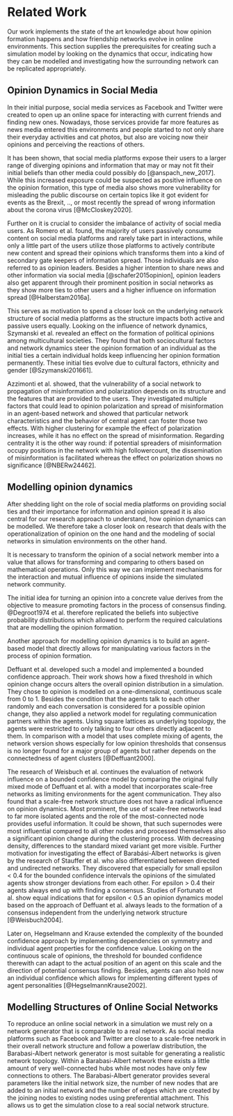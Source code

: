 # Related Work

Our work implements the state of the art knowledge about how opinion formation happens and how friendship networks evolve in online environments. 
This section supplies the prerequisites for creating such a simulation model by looking on the dynamics that occur, indicating how they can be modelled and investigating how the surrounding network can be replicated appropriately.

## Opinion Dynamics in Social Media

In their initial purpose, social media services as Facebook and Twitter were created to open up an online space for interacting with current friends and finding new ones. 
Nowadays, those services provide far more features as news media entered this environments and people started to not only share their everyday activities and cat photos, but also are voicing now their opinions and perceiving the reactions of others.

It has been shown, that social media platforms expose their users to a larger range of diverging opinions and information that may or may not fit their initial beliefs than other media could possibly do [@anspach_new_2017]. 
While this increased exposure could be suspected as positive influence on the opinion formation, this type of media also shows more vulnerability for misleading the public discourse on certain topics like it got evident for events as the Brexit, .., or most recently the spread of wrong information about the corona virus [@McCloskey2020].

Further on it is crucial to consider the imbalance of activity of social media users. 
As Romero et al. found, the majority of users passively consume content on social media platforms and rarely take part in interactions, while only a little part of the users utilize those platforms to actively contribute new content and spread their opinions which transforms them into a kind of secondary gate keepers of information spread. 
Those individuals are also referred to as opinion leaders. 
Besides a higher intention to share news and other information via social media [@schafer2015opinion], opinion leaders also get apparent through their prominent position in social networks as they show more ties to other users and a higher influence on information spread [@Halberstam2016a].

This serves as motivation to spend a closer look on the underlying network structure of social media platforms as the structure impacts both active and passive users equally. 
Looking on the influence of network dynamics, Szymanski et al. revealed an effect on the formation of political opinions among multicultural societies. 
They found that both sociocultural factors and network dynamics steer the opinion formation of an individual as the initial ties a certain individual holds keep influencing her opinion formation permanently. 
These initial ties evolve due to cultural factors, ethnicity and gender [@Szymanski201661].

Azzimonti et al. showed, that the vulnerability of a social network to propagation of misinformation and polarization depends on its structure and the features that are provided to the users. 
They investigated multiple factors that could lead to opinion polarization and spread of misinformation in an agent-based network and showed that particular network characteristics and the behavior of central agent can foster those two effects. 
With higher clustering for example the effect of polarization increases, while it has no effect on the spread of misinformation. 
Regarding centrality it is the other way round: if potential spreaders of misinformation occupy positions in the network with high followercount, the dissemination of misinformation is facilitated whereas the effect on polarization shows no significance [@NBERw24462].


## Modelling opinion dynamics

After shedding light on the role of social media platforms on providing social ties and their importance for information and opinion spread it is also central for our research approach to understand, how opinion dynamics can be modelled. 
We therefore take a closer look on research that deals with the operationalization of opinion on the one hand and the modeling of social networks in simulation environments on the other hand.

It is necessary to transform the opinion of a social network member into a value that allows for transforming and comparing to others based on mathematical operations. 
Only this way we can implement mechanisms for the interaction and mutual influence of opinions inside the simulated network community.

The initial idea for turning an opinion into a concrete value derives from the objective to measure promoting factors in the process of consensus finding. 
@Degroot1974 et al. therefore replicated the beliefs into subjective probability distributions which allowed to perform the required calculations that are modelling the opinion formation.

Another approach for modelling opinion dynamics is to build an agent-based model that directly allows for manipulating various factors in the process of opinion formation.

Deffuant et al. developed such a model and implemented a bounded confidence approach. 
Their work shows how a fixed threshold in which opinion change occurs alters the overall opinion distribution in a simulation. 
They chose to opinion is modelled on a one-dimensional, continuous scale from 0 to 1. 
Besides the condition that the agents talk to each other randomly and each conversation is considered for a possible opinion change, they also applied a network model for regulating communication partners within the agents. 
Using square lattices as underlying topology, the agents were restricted to only talking to four others directly adjacent to them. 
In comparison with a model that uses complete mixing of agents, the network version shows especially for low opinion thresholds that consensus is no longer found for a major group of agents but rather depends on the connectedness of agent clusters [@Deffuant2000].

The research of Weisbuch et al. continues the evaluation of network influence on a bounded confidence model by comparing the original fully mixed mode of Deffuant et al. with a model that incorporates scale-free networks as limiting environments for the agent communication. 
They also found that a scale-free network structure does not have a radical influence on opinion dynamics. 
Most prominent, the use of scale-free networks lead to far more isolated agents and the role of the most-connected node provides useful information. 
It could be shown, that such supernodes were most influential compared to all other nodes and processed themselves also a significant opinion change during the clustering process. With decreasing density, differences to the standard mixed variant get more visible.
Further motivation for investigating the effect of Barabási-Albert networks is given by the research of Stauffer et al. who also differentiated between directed and undirected networks. 
They discovered that especially for small epsilon < 0.4 for the bounded confidence intervals the opinions of the simulated agents show stronger deviations from each other. 
For epsilon > 0.4 their agents always end up with finding a consensus. 
Studies of Fortunato et al. show equal indications that for epsilon < 0.5 an opinion dynamics model based on the approach of Deffuant et al. always leads to the formation of a consensus independent from the underlying network structure [@Weisbuch2004].

Later on, Hegselmann and Krause extended the complexity of the bounded confidence approach by implementing dependencies on symmetry and individual agent properties for the confidence value. 
Looking on the continuous scale of opinions, the threshold for bounded confidence therewith can adapt to the actual position of an agent on this scale and the direction of potential consensus finding. 
Besides, agents can also hold now an individual confidence which allows for implementing different types of agent personalities [@HegselmannKrause2002].

## Modelling Structures of Online Social Networks

To reproduce an online social network in a simulation we must rely on a network generator that is comparable to a real network. 
As social media platforms such as Facebook and Twitter are close to a scale-free network in their overall network structure and follow a powerlaw distribution, the Barabasi-Albert network generator is most suitable for generating a realistic network topology. 
Within a Barabasi-Albert network there exists a little amount of very well-connected hubs while most nodes have only few connections to others. 
The Barabasi-Albert generator provides several parameters like the initial network size, the number of new nodes that are added to an initial network and the number of edges which are created by the joining nodes to existing nodes using preferential attachment. 
This allows us to get the simulation close to a real social network structure.